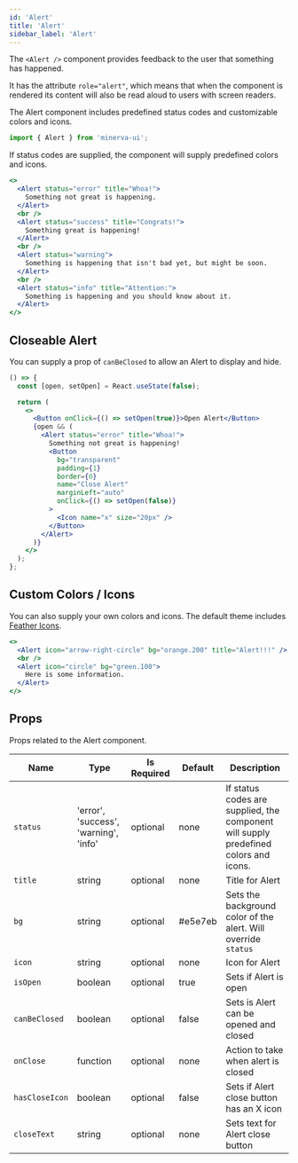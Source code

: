 ```yaml
---
id: 'Alert'
title: 'Alert'
sidebar_label: 'Alert'
---
```


The `<Alert />` component provides feedback to the user that something has happened.

It has the attribute `role="alert"`, which means that when the component is rendered its content will also be read aloud to users with screen readers.

The Alert component includes predefined status codes and customizable colors and icons.

```js
import { Alert } from 'minerva-ui';
```

If status codes are supplied, the component will supply predefined colors and icons.

```jsx
<>
  <Alert status="error" title="Whoa!">
    Something not great is happening.
  </Alert>
  <br />
  <Alert status="success" title="Congrats!">
    Something great is happening!
  </Alert>
  <br />
  <Alert status="warning">
    Something is happening that isn't bad yet, but might be soon.
  </Alert>
  <br />
  <Alert status="info" title="Attention:">
    Something is happening and you should know about it.
  </Alert>
</>
```

## Closeable Alert

You can supply a prop of `canBeClosed` to allow an Alert to display and hide.

```jsx live
() => {
  const [open, setOpen] = React.useState(false);

  return (
    <>
      <Button onClick={() => setOpen(true)}>Open Alert</Button>
      {open && (
        <Alert status="error" title="Whoa!">
          Something not great is happening!
          <Button
            bg="transparent"
            padding={1}
            border={0}
            name="Close Alert"
            marginLeft="auto"
            onClick={() => setOpen(false)}
          >
            <Icon name="x" size="20px" />
          </Button>
        </Alert>
      )}
    </>
  );
};
```

## Custom Colors / Icons

You can also supply your own colors and icons. The default theme includes [Feather Icons](https://feathericons.com/).

```jsx live
<>
  <Alert icon="arrow-right-circle" bg="orange.200" title="Alert!!!" />
  <br />
  <Alert icon="circle" bg="green.100">
    Here is some information.
  </Alert>
</>
```

## Props

Props related to the Alert component.

| Name           | Type                                  | Is Required | Default | Description                                                                          |
| -------------- | ------------------------------------- | ----------- | ------- | ------------------------------------------------------------------------------------ |
| `status`       | 'error', 'success', 'warning', 'info' | optional    | none    | If status codes are supplied, the component will supply predefined colors and icons. |
| `title`        | string                                | optional    | none    | Title for Alert                                                                      |
| `bg`           | string                                | optional    | #e5e7eb | Sets the background color of the alert. Will override `status`                       |
| `icon`         | string                                | optional    | none    | Icon for Alert                                                                       |
| `isOpen`       | boolean                               | optional    | true    | Sets if Alert is open                                                                |
| `canBeClosed`  | boolean                               | optional    | false   | Sets is Alert can be opened and closed                                               |
| `onClose`      | function                              | optional    | none    | Action to take when alert is closed                                                  |
| `hasCloseIcon` | boolean                               | optional    | false   | Sets if Alert close button has an X icon                                             |
| `closeText`    | string                                | optional    | none    | Sets text for Alert close button                                                     |

